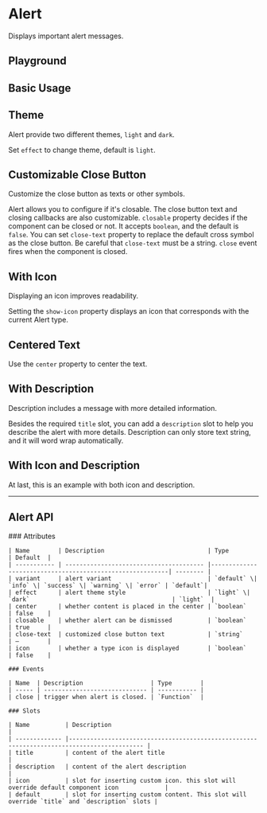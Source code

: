 
<Meta of={AlertStories} />

# Alert

Displays important alert messages.

<Canvas of={AlertStories.Component} />

## Playground

<Controls of={AlertStories.Component} />

## Basic Usage

<Canvas withToolbar={true} of={AlertStories.BasicUsage} />

## Theme

Alert provide two different themes, `light` and `dark`.

Set `effect` to change theme, default is `light`.

<Canvas withToolbar={true} of={AlertStories.Dark} />

## Customizable Close Button

Customize the close button as texts or other symbols.

Alert allows you to configure if it's closable. The close button text and closing callbacks are also customizable. `closable` property decides if the component
can be closed or not. It accepts `boolean`, and the default is `false`. You can set `close-text` property to replace the default cross symbol as the close button.
Be careful that `close-text` must be a string. `close` event fires when the component is closed.

<Canvas withToolbar={true} of={AlertStories.CloseButton} />

## With Icon

Displaying an icon improves readability.

Setting the `show-icon` property displays an icon that corresponds with the current Alert type.

<Canvas withToolbar={true} of={AlertStories.Icon} />

## Centered Text

Use the `center` property to center the text.

<Canvas withToolbar={true} of={AlertStories.Center} />

## With Description

Description includes a message with more detailed information.

Besides the required `title` slot, you can add a `description` slot to help you describe the alert with more details. Description can only store text string,
and it will word wrap automatically.

<Canvas withToolbar={true} of={AlertStories.Title} />

## With Icon and Description

At last, this is an example with both icon and description.

<Canvas withToolbar={true} of={AlertStories.TitleIcon} />

---

## Alert API

<div style={{ marginTop: '30px' }}>
	### Attributes

    | Name        | Description                             | Type                                                     | Default  |
    | ----------- | --------------------------------------- |----------------------------------------------------------| -------- |
    | variant     | alert variant                           | `default` \| `info` \| `success` \| `warning` \| `error` | `default`|
    | effect      | alert theme style                       | `light` \| `dark`                                        | `light`  |
    | center      | whether content is placed in the center | `boolean`                                                | false    |
    | closable    | whether alert can be dismissed          | `boolean`                                                | true     |
    | close-text  | customized close button text            | `string`                                                 | —        |
    | icon        | whether a type icon is displayed        | `boolean`                                                | false    |

    ### Events

    | Name  | Description                   | Type        |
    | ----- | ----------------------------- | ----------- |
    | close | trigger when alert is closed. | `Function`  |

    ### Slots

    | Name          | Description                                                                                |
    | ------------- |------------------------------------------------------------------------------------------- |
    | title         | content of the alert title                                                                 |
    | description   | content of the alert description                                                           |
    | icon          | slot for inserting custom icon. this slot will override default component icon             |
    | default       | slot for inserting custom content. This slot will override `title` and `description` slots |

</div>
